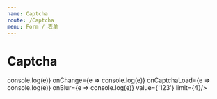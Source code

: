 ```yaml
---
name: Captcha
route: /Captcha
menu: Form / 表单
---
```



# Captcha

<PropsTable of={Captcha} />

<Playground>
  <Captcha
    onError={e => console.log(e)}
    onChange={e => console.log(e)}
    onCaptchaLoad={e => console.log(e)}
    onBlur={e => console.log(e)}
    value={'123'}
    limit={4}/>
</Playground>